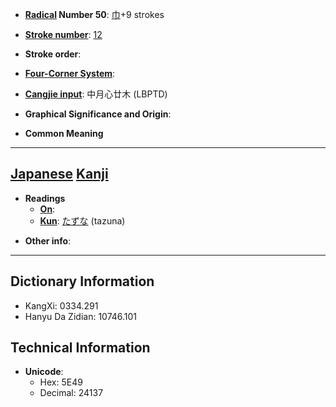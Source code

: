 * '''[[Wiktionary:Chinese radical index| Radical]] Number 50''': [[Wiktionary:Chinese radical index 巾|巾]]+9 strokes

* '''[[Wiktionary:Chinese total strokes index|Stroke number]]''': [[Wiktionary:Chinese total strokes index 12|12]]

* '''Stroke order''': 

* '''[[Wiktionary:Chinese four corner index|Four-Corner System]]''': 

* '''[[Wiktionary:Chinese Cangjie index|Cangjie input]]''': 中月心廿木 (LBPTD)

* '''Graphical Significance and Origin''': 

* '''Common Meaning'''

----

== [[Japanese]] [[Kanji]] ==

* '''Readings'''
** '''[[On]]''': 
** '''[[Kun]]''': [[たずな]] (tazuna)

* '''Other info''':  

----

== Dictionary Information ==

* KangXi: 0334.291
* Hanyu Da Zidian: 10746.101

== Technical Information ==

* '''Unicode''':
** Hex: 5E49
** Decimal: 24137